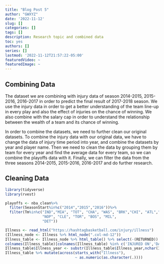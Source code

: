 ```yaml
---
title: "Blog Post 5"
author: "GWXYZ"
date: '2022-11-12'
slug: []
categories: []
tags: []
description: Research topic and combined data
toc: yes
authors: []
series: []
lastmod: '2022-11-12T21:57:22-05:00'
featuredVideo: ~
featuredImage: ~
---
```


## Combining Data
The dataset we are combining with injury data of season 2014-2015, 2015-2016, 2016-2017 in order to predict the final result of 2017-2018 season. We use the injury data in order to get a better understanding of the team line-up in every play and also the effect of injuries on the chance of winning. We also combine with the salary cap in order to understand the relationship between the wealth of a team and its chance of winning.

In order to combine the datasets, we need to further clean our original datasets. To combine the injury data with our original data, we have to change the data of injury time period into year, and combine the datasets by year and player name. Then we need to clean the data by grouping them by team for every year and find the average data for every team, so we can combine the playoffs data with it. Finally, we can filter the data from the three seasons 2014-2015, 2015-2016, 2016-2017 and do further research. 

## Cleaning Data

```r
library(tidyverse)
library(rvest)

playoffs <- nba_clean%>%
  filter(SeasonStart%in%c("2014","2015","2016"))%>%
  filter(Tm%in%c("IND","MIA", "TOT", "CHA", "WAS", "BRK","CHI", "ATL","SAS","OKC","LAC","HOU","POR","GSW","MEM","DAL",
                 "NOP", "CLE", "TOR", "BOS", "MIL",
                 "DET"))

Illness <- read_html("https://hashtagbasketball.com/injury/illness")
(Illness_node <- Illness %>% html_node(".col-md-12"))
Illness_table <- Illness_node %>% html_table() %>% select(-(RETURNED))
colnames(Illness_table)[colnames(Illness_table) %in% c('INJURED ON','DAYS MISSED')] <- c('Illness_year','Illess_days_missed')
Illness_table$Illness_year <- substr(Illness_table$Illness_year,nchar(Illness_table$Illness_year)-3,nchar(Illness_table$Illness_year))
Illness_table %>% mutate(across(starts_with("Illness"),
                                ~ as.numeric(as.character(.))))
```
